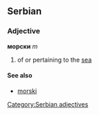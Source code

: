 ==Serbian==
===Adjective===
'''морски''' ''m''
#of or pertaining to the [[sea]]
====See also====
*[[morski]]
[[Category:Serbian adjectives]]